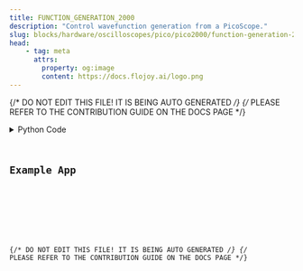 ```yaml
---
title: FUNCTION_GENERATION_2000
description: "Control wavefunction generation from a PicoScope."
slug: blocks/hardware/oscilloscopes/pico/pico2000/function-generation-2000
head:
    - tag: meta
      attrs:
        property: og:image
        content: https://docs.flojoy.ai/logo.png
---
```


{/* DO NOT EDIT THIS FILE! IT IS BEING AUTO GENERATED */}
{/* PLEASE REFER TO THE CONTRIBUTION GUIDE ON THE DOCS PAGE */}


<DownloadStudioBanner />
<PythonDocsDisplay docstring={block_data["docstring"]} />
<details>
<summary>Python Code</summary>



<Code code={pythonCode} lang="py" wrap theme="dracula" />

[Find this Flojoy Block on GitHub](https://github.com/flojoy-ai/blocks/blob/main/blocks/HARDWARE/OSCILLOSCOPES/PICO/PICO2000/FUNCTION_GENERATION_2000/FUNCTION_GENERATION_2000.py)

</details>

## Example App


<GetHelpWidget />


<AppDisplay app={app} blockName="FUNCTION_GENERATION_2000" client:visible />


<Example />

{/* DO NOT EDIT THIS FILE! IT IS BEING AUTO GENERATED */}
{/* PLEASE REFER TO THE CONTRIBUTION GUIDE ON THE DOCS PAGE */}
